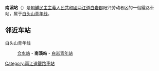 {{unreferenced|time=2015-02-08T12:57:04+00:00}}
{{朝鮮半島車站資訊
|公司色 = blue
|文字色 = 
|站名 = 南溪站
|圖片 = 
|pxl = 
|圖片說明 =
|前一站 = [[合水站|合水]]
|前一站距離 = 6.2
|後一站距離 = 7.1
|後一站 = [[白岩青年站|白岩青年]]
|所屬路線 = [[白头山青年线|白头山青年线]]
|距離 = 62.9
|起點站 = [[吉州青年站|吉州青年]]
|諺文 = 남계역
|朝鮮漢字 = 南溪驛
|文觀部式 = Namgye-yeok
|馬-賴式 = Namgye-yŏk
|副站名 = 
|車站編號 = 
|停站路線數 = 
|所屬公司 = [[朝鮮民主主義人民共和國鐵道省|朝鮮民主主義人民共和國鐵道省]]
|所在地 =[[两江道|两江道]][[白岩郡|白岩郡]]阳兴劳动者区
|車站構造 = 地面车站
|月台配置 = 
|啟用年月日 =
|廢站年月日 = 
|上下車人次 = 
|統計年度 = 
|轉車 = 
|備註 = 
|全寬備註 = 
}}

'''南溪站'''（{{lang-ko|남계역}}）是[[朝鮮民主主義人民共和國|朝鮮民主主義人民共和國]][[两江道|两江道]][[白岩郡|白岩郡]]阳兴劳动者区的一個鐵路車站，属于[[白头山青年线|白头山青年线]]。

==邻近车站==
白头山青年线
:[[合水站|合水站]] - '''南溪站''' - [[白岩青年站|白岩青年站]]

{{朝鲜铁路小作品}}

{{白头山青年线}}

[[Category:兩江道鐵路車站|Category:兩江道鐵路車站]]